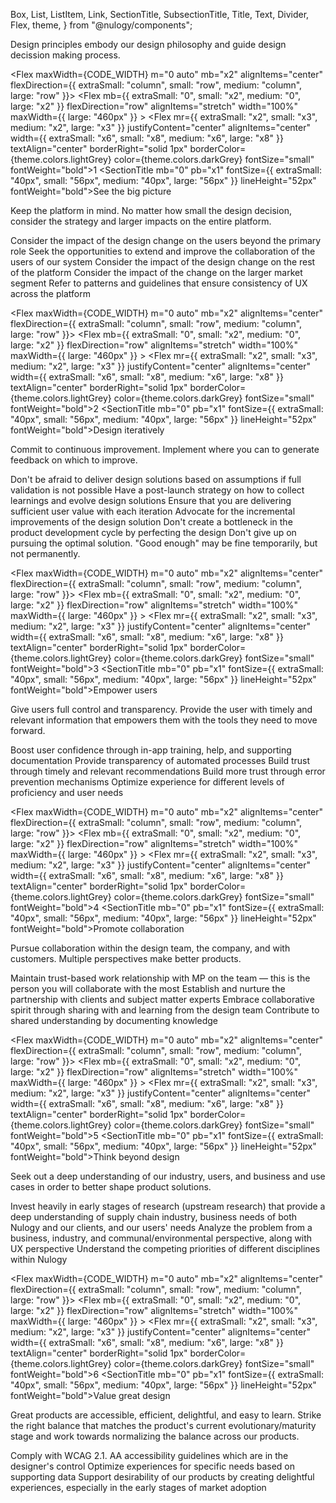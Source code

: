   Box,
  List,
  ListItem,
  Link,
  SectionTitle,
  SubsectionTitle,
  Title,
  Text,
  Divider,
  Flex,
  theme,
} from "@nulogy/components";



<Box m="0 auto" mb="x8" maxWidth={CODE_WIDTH}>
    <Title>Design principles</Title>
    <Text fontSize="24px" mb="x4">Design principles embody our design philosophy and guide design decission making process.</Text>
</Box>

<Flex maxWidth={CODE_WIDTH} m="0 auto" mb="x2" alignItems="center" flexDirection={{ extraSmall: "column", small: "row", medium: "column", large: "row" }}>
    <Flex mb={{ extraSmall: "0", small: "x2", medium: "0", large: "x2" }} flexDirection="row" alignItems="stretch" width="100%" maxWidth={{ large: "460px" }} >
        <Flex mr={{ extraSmall: "x2", small: "x3", medium: "x2", large: "x3" }} justifyContent="center" alignItems="center" width={{ extraSmall: "x6", small: "x8", medium: "x6", large: "x8" }} textAlign="center" borderRight="solid 1px" borderColor={theme.colors.lightGrey} color={theme.colors.darkGrey} fontSize="small" fontWeight="bold">1</Flex>
        <SectionTitle mb="0" pb="x1" fontSize={{ extraSmall: "40px", small: "56px", medium: "40px", large: "56px" }} lineHeight="52px" fontWeight="bold">See the big picture</SectionTitle>
    </Flex>
    <Box width="100%">
        
<Text mr="x8" mb="x4" ml="x8">Keep the platform in mind. No matter how small the design decision, consider the strategy and larger impacts on the entire platform.</Text>

<List mr="x8" mb="x6" ml="x5" fontSize="small">
    <ListItem>Consider the impact of the design change on the users beyond the primary role</ListItem>
    <ListItem>Seek the opportunities to extend and improve the collaboration of the users of our system</ListItem>
    <ListItem>Consider the impact of the design change on the rest of the platform</ListItem>
    <ListItem>Consider the impact of the change on the larger market segment</ListItem>
    <ListItem>Refer to patterns and guidelines that ensure consistency of UX across the platform</ListItem>
</List>
</Box>
</Flex>
<Divider mb="x6" maxWidth={CODE_WIDTH} />




<Flex maxWidth={CODE_WIDTH} m="0 auto" mb="x2" alignItems="center" flexDirection={{ extraSmall: "column", small: "row", medium: "column", large: "row" }}>
    <Flex mb={{ extraSmall: "0", small: "x2", medium: "0", large: "x2" }} flexDirection="row" alignItems="stretch" width="100%" maxWidth={{ large: "460px" }} >
        <Flex mr={{ extraSmall: "x2", small: "x3", medium: "x2", large: "x3" }} justifyContent="center" alignItems="center" width={{ extraSmall: "x6", small: "x8", medium: "x6", large: "x8" }} textAlign="center" borderRight="solid 1px" borderColor={theme.colors.lightGrey} color={theme.colors.darkGrey} fontSize="small" fontWeight="bold">2</Flex>
        <SectionTitle mb="0" pb="x1" fontSize={{ extraSmall: "40px", small: "56px", medium: "40px", large: "56px" }} lineHeight="52px" fontWeight="bold">Design iteratively</SectionTitle>
    </Flex>
    <Box width="100%">
        
<Text mr="x8" mb="x4" ml="x8">Commit to continuous improvement. Implement where you can to generate feedback on which to improve.</Text>

<List mr="x8" mb="x6" ml="x5" fontSize="small">
    <ListItem>Don't be afraid to deliver design solutions based on assumptions if full validation is not possible</ListItem>
    <ListItem>Have a post-launch strategy on how to collect learnings and evolve design solutions</ListItem>
    <ListItem>Ensure that you are delivering sufficient user value with each iteration</ListItem>
    <ListItem>Advocate for the incremental improvements of the design solution</ListItem>
    <ListItem>Don't create a bottleneck in the product development cycle by perfecting the design</ListItem>
    <ListItem>Don't give up on pursuing the optimal solution. "Good enough" may be fine temporarily, but not permanently.</ListItem>
</List>
</Box>
</Flex>
<Divider mb="x6" maxWidth={CODE_WIDTH} />




<Flex maxWidth={CODE_WIDTH} m="0 auto" mb="x2" alignItems="center" flexDirection={{ extraSmall: "column", small: "row", medium: "column", large: "row" }}>
    <Flex mb={{ extraSmall: "0", small: "x2", medium: "0", large: "x2" }} flexDirection="row" alignItems="stretch" width="100%" maxWidth={{ large: "460px" }} >
        <Flex mr={{ extraSmall: "x2", small: "x3", medium: "x2", large: "x3" }} justifyContent="center" alignItems="center" width={{ extraSmall: "x6", small: "x8", medium: "x6", large: "x8" }} textAlign="center" borderRight="solid 1px" borderColor={theme.colors.lightGrey} color={theme.colors.darkGrey} fontSize="small" fontWeight="bold">3</Flex>
        <SectionTitle mb="0" pb="x1" fontSize={{ extraSmall: "40px", small: "56px", medium: "40px", large: "56px" }} lineHeight="52px" fontWeight="bold">Empower users</SectionTitle>
    </Flex>
    <Box width="100%">
        
<Text mr="x8" mb="x4" ml="x8">Give users full control and transparency. Provide the user with timely and relevant information that empowers them with the tools they need to move forward.</Text>

<List mr="x8" mb="x6" ml="x5" fontSize="small">
    <ListItem>Boost user confidence through in-app training, help, and supporting documentation</ListItem>
    <ListItem>Provide transparency of automated processes</ListItem>
    <ListItem>Build trust through timely and relevant recommendations</ListItem>
    <ListItem>Build more trust through error prevention mechanisms</ListItem>
    <ListItem>Optimize experience for different levels of proficiency and user needs</ListItem>
</List>
</Box>
</Flex>
<Divider mb="x6" maxWidth={CODE_WIDTH} />




<Flex maxWidth={CODE_WIDTH} m="0 auto" mb="x2" alignItems="center" flexDirection={{ extraSmall: "column", small: "row", medium: "column", large: "row" }}>
    <Flex mb={{ extraSmall: "0", small: "x2", medium: "0", large: "x2" }} flexDirection="row" alignItems="stretch" width="100%" maxWidth={{ large: "460px" }} >
        <Flex mr={{ extraSmall: "x2", small: "x3", medium: "x2", large: "x3" }} justifyContent="center" alignItems="center" width={{ extraSmall: "x6", small: "x8", medium: "x6", large: "x8" }} textAlign="center" borderRight="solid 1px" borderColor={theme.colors.lightGrey} color={theme.colors.darkGrey} fontSize="small" fontWeight="bold">4</Flex>
        <SectionTitle mb="0" pb="x1" fontSize={{ extraSmall: "40px", small: "56px", medium: "40px", large: "56px" }} lineHeight="52px" fontWeight="bold">Promote collaboration</SectionTitle>
    </Flex>
    <Box width="100%">
        
<Text mr="x8" mb="x4" ml="x8">Pursue collaboration within the design team, the company, and with customers. Multiple perspectives make better products.</Text>

<List mr="x8" mb="x6" ml="x5" fontSize="small">
    <ListItem>Maintain trust-based work relationship with MP on the team &mdash; this is the person you will collaborate with the most</ListItem>
    <ListItem>Establish and nurture the partnership with clients and subject matter experts</ListItem>
    <ListItem>Embrace collaborative spirit through sharing with and learning from the design team</ListItem>
    <ListItem>Contribute to shared understanding by documenting knowledge</ListItem>
</List>
</Box>
</Flex>
<Divider mb="x6" maxWidth={CODE_WIDTH} />






<Flex maxWidth={CODE_WIDTH} m="0 auto" mb="x2" alignItems="center" flexDirection={{ extraSmall: "column", small: "row", medium: "column", large: "row" }}>
    <Flex mb={{ extraSmall: "0", small: "x2", medium: "0", large: "x2" }} flexDirection="row" alignItems="stretch" width="100%" maxWidth={{ large: "460px" }} >
        <Flex mr={{ extraSmall: "x2", small: "x3", medium: "x2", large: "x3" }} justifyContent="center" alignItems="center" width={{ extraSmall: "x6", small: "x8", medium: "x6", large: "x8" }} textAlign="center" borderRight="solid 1px" borderColor={theme.colors.lightGrey} color={theme.colors.darkGrey} fontSize="small" fontWeight="bold">5</Flex>
        <SectionTitle mb="0" pb="x1" fontSize={{ extraSmall: "40px", small: "56px", medium: "40px", large: "56px" }} lineHeight="52px" fontWeight="bold">Think beyond design</SectionTitle>
    </Flex>
    <Box width="100%">
        
<Text mr="x8" mb="x4" ml="x8">Seek out a deep understanding of our industry, users, and business and use cases in order to better shape product solutions.</Text>

<List mr="x8" mb="x6" ml="x5" fontSize="small">
    <ListItem>Invest heavily in early stages of research (upstream research) that provide a deep understanding of supply chain industry, business needs of both Nulogy and our clients, and our users' needs</ListItem>
    <ListItem>Analyze the problem from a business, industry, and communal/environmental perspective, along with UX perspective</ListItem>
    <ListItem>Understand the competing priorities of different disciplines within Nulogy</ListItem>
</List>
</Box>
</Flex>
<Divider mb="x6" maxWidth={CODE_WIDTH} />





<Flex maxWidth={CODE_WIDTH} m="0 auto" mb="x2" alignItems="center" flexDirection={{ extraSmall: "column", small: "row", medium: "column", large: "row" }}>
    <Flex mb={{ extraSmall: "0", small: "x2", medium: "0", large: "x2" }} flexDirection="row" alignItems="stretch" width="100%" maxWidth={{ large: "460px" }} >
        <Flex mr={{ extraSmall: "x2", small: "x3", medium: "x2", large: "x3" }} justifyContent="center" alignItems="center" width={{ extraSmall: "x6", small: "x8", medium: "x6", large: "x8" }} textAlign="center" borderRight="solid 1px" borderColor={theme.colors.lightGrey} color={theme.colors.darkGrey} fontSize="small" fontWeight="bold">6</Flex>
        <SectionTitle mb="0" pb="x1" fontSize={{ extraSmall: "40px", small: "56px", medium: "40px", large: "56px" }} lineHeight="52px" fontWeight="bold">Value great design</SectionTitle>
    </Flex>
    <Box width="100%">
        
<Text mr="x8" mb="x4" ml="x8">Great products are accessible, efficient, delightful, and easy to learn. Strike the right balance that matches the product's current evolutionary/maturity stage and work towards normalizing the balance across our products.</Text>

<List mr="x8" mb="x6" ml="x5" fontSize="small">
    <ListItem>Comply with WCAG 2.1. AA accessibility guidelines which are in the designer's control</ListItem>
    <ListItem>Optimize experiences for specific needs based on supporting data</ListItem>
    <ListItem>Support desirability of our products by creating delightful experiences, especially in the early stages of market adoption</ListItem>
</List>
</Box>
</Flex>